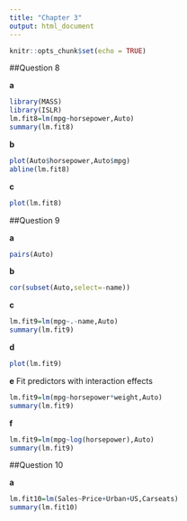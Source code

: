 ```yaml
---
title: "Chapter 3"
output: html_document
---
```


```r
knitr::opts_chunk$set(echo = TRUE)
```

##Question 8

__a__
```r
library(MASS)
library(ISLR)
lm.fit8=lm(mpg~horsepower,Auto)
summary(lm.fit8)
```

__b__
```r
plot(Auto$horsepower,Auto$mpg)
abline(lm.fit8)
```

__c__
```r
plot(lm.fit8)
```

##Question 9

__a__
```r
pairs(Auto)
```

__b__
```r
cor(subset(Auto,select=-name))
```

__c__
```r
lm.fit9=lm(mpg~.-name,Auto)
summary(lm.fit9)
```

__d__
```r
plot(lm.fit9)
```

__e__
Fit predictors with interaction effects
```r
lm.fit9=lm(mpg~horsepower*weight,Auto)
summary(lm.fit9)
```

__f__
```r
lm.fit9=lm(mpg~log(horsepower),Auto)
summary(lm.fit9)
```

##Question 10

__a__
```r
lm.fit10=lm(Sales~Price+Urban+US,Carseats)
summary(lm.fit10)
```

